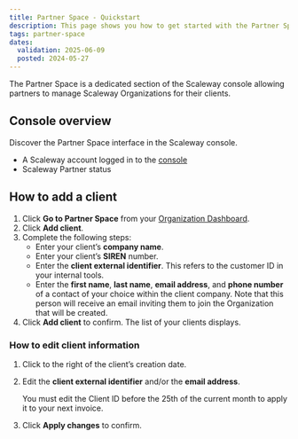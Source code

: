 ```yaml
---
title: Partner Space - Quickstart
description: This page shows you how to get started with the Partner Space.
tags: partner-space
dates:
  validation: 2025-06-09
  posted: 2024-05-27
---
```



The Partner Space is a dedicated section of the Scaleway console allowing partners to manage Scaleway Organizations for their clients.

## Console overview
Discover the Partner Space interface in the Scaleway console.
<GuideFlow src="https://app.guideflow.com/embed/gky99ezs4p"/>

<Requirements />

- A Scaleway account logged in to the [console](https://console.scaleway.com)
- Scaleway Partner status

## How to add a client

1. Click **Go to Partner Space** from your [Organization Dashboard](https://console.scaleway.com/organization).
2. Click **Add client**.
3. Complete the following steps:
    - Enter your client’s **company name**.
    - Enter your client’s **SIREN** number.
    - Enter the **client external identifier**. This refers to the customer ID in your internal tools.
    - Enter the **first name**, **last name**, **email address**, and **phone number** of a contact of your choice within the client company. Note that this person will receive an email inviting them to join the Organization that will be created.
4. Click **Add client** to confirm. The list of your clients displays.

### How to edit client information

1. Click <Icon name="more" /> to the right of the client’s creation date.
2. Edit the **client external identifier** and/or the **email address**.

    <Message type="note">
     You must edit the Client ID before the 25th of the current month to apply it to your next invoice.
    </Message>
3. Click **Apply changes** to confirm.

